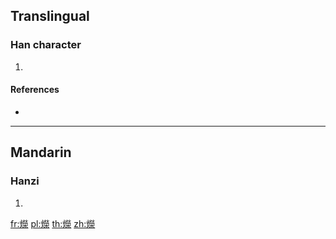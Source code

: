 {{character info/new}}
==Translingual==

===Han character===
{{Han char|rn=86|rad=火|as=14|sn=18|four=99094|canj=FFFD,XFFFD}}

# {{defn|Han|sort=火14}}

====References====
* {{Han ref|kx=0686.111|dkj=19531|hdz=32243.170|uh=7203|ud=29187|bh=EFFC|bd=61436}}

----

==Mandarin==

===Hanzi===
{{cmn-hanzi|pin=[[róng]] ([[rong2]])|wg=jung<sup>2</sup>}}

# {{defn|lang=cmn|sort=火14}}

[[fr:爃]]
[[pl:爃]]
[[th:爃]]
[[zh:爃]]